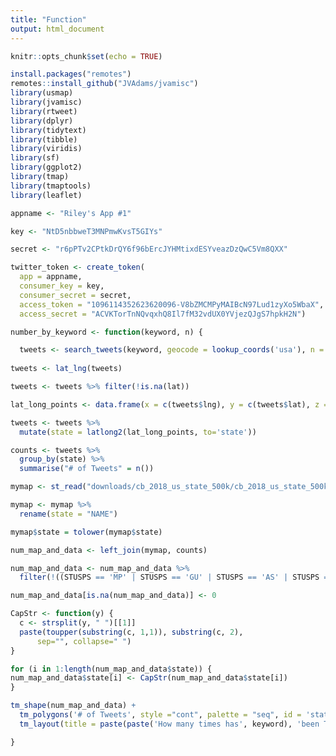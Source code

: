 ```yaml
---
title: "Function"
output: html_document
---
```


```r
knitr::opts_chunk$set(echo = TRUE)
```

```r
install.packages("remotes")
remotes::install_github("JVAdams/jvamisc")
library(usmap)
library(jvamisc)
library(rtweet)
library(dplyr)
library(tidytext)
library(tibble)
library(viridis)
library(sf)
library(ggplot2)
library(tmap)
library(tmaptools)
library(leaflet)

appname <- "Riley's App #1"

key <- "NtD5nbbweT3MNPmwKvsT5GIYs"

secret <- "r6pPTv2CPtkDrQY6f96bErcJYHMtixdESYveazDzQwC5Vm8QXX"

twitter_token <- create_token(
  app = appname,
  consumer_key = key,
  consumer_secret = secret,
  access_token = "1096114352623620096-V8bZMCMPyMAIBcN97Lud1zyXo5WbaX",
  access_secret = "ACVKTorTnNQvqxhQ8Il7fM32vdUX0YVjezQJgS7hpkH2N")
```

```r
number_by_keyword <- function(keyword, n) {

  tweets <- search_tweets(keyword, geocode = lookup_coords('usa'), n = n, retryonratelimit = TRUE, include_rts = FALSE, token = twitter_token)
  
tweets <- lat_lng(tweets)

tweets <- tweets %>% filter(!is.na(lat)) 

lat_long_points <- data.frame(x = c(tweets$lng), y = c(tweets$lat), z = c('a'))

tweets <- tweets %>%
  mutate(state = latlong2(lat_long_points, to='state'))

counts <- tweets %>%
  group_by(state) %>%
  summarise("# of Tweets" = n())

mymap <- st_read("downloads/cb_2018_us_state_500k/cb_2018_us_state_500k.shp", stringsAsFactors = FALSE)

mymap <- mymap %>%
  rename(state = "NAME")

mymap$state = tolower(mymap$state)

num_map_and_data <- left_join(mymap, counts)

num_map_and_data <- num_map_and_data %>%
  filter(!((STUSPS == 'MP' | STUSPS == 'GU' | STUSPS == 'AS' | STUSPS == 'VI' | STUSPS == 'AK' | STUSPS == 'HI' | STUSPS == 'PR')))

num_map_and_data[is.na(num_map_and_data)] <- 0

CapStr <- function(y) {
  c <- strsplit(y, " ")[[1]]
  paste(toupper(substring(c, 1,1)), substring(c, 2),
      sep="", collapse=" ")
}

for (i in 1:length(num_map_and_data$state)) {
num_map_and_data$state[i] <- CapStr(num_map_and_data$state[i])
}

tm_shape(num_map_and_data) + 
  tm_polygons('# of Tweets', style ="cont", palette = "seq", id = 'state', alpha = 0.95, contrast = .7) +
  tm_layout(title = paste(paste('How many times has', keyword), 'been Tweeted in each state?'), aes.palette = list(seq = "Blues"))

}
```